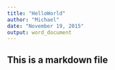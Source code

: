 ```yaml
---
title: "HelloWorld"
author: "Michael"
date: "November 19, 2015"
output: word_document
---
```

## This is a markdown file


